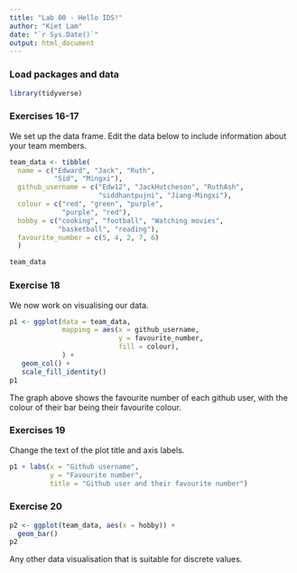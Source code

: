 ```yaml
---
title: "Lab 00 - Hello IDS!"
author: "Kiet Lam"
date: "`r Sys.Date()`"
output: html_document
---
```


### Load packages and data

```r
library(tidyverse) 
```

### Exercises 16-17

We set up the data frame. Edit the data below to include information about your team members.

```r
team_data <- tibble(
  name = c("Edward", "Jack", "Ruth", 
           "Sid", "Mingxi"),
  github_username = c("Edw12", "JackHutcheson", "RuthAsh", 
                      "siddhantpujni", "Jiang-Mingxi"), 
  colour = c("red", "green", "purple", 
             "purple", "red"),
  hobby = c("cooking", "football", "Watching movies", 
            "basketball", "reading"),
  favourite_number = c(5, 4, 2, 7, 6)
  )

team_data
```

### Exercise 18

We now work on visualising our data. 

```r
p1 <- ggplot(data = team_data, 
             mapping = aes(x = github_username, 
                           y = favourite_number,
                           fill = colour), 
             ) +
   geom_col() +
   scale_fill_identity()
p1
```


The graph above shows the favourite number of each github user, with the colour of their bar being their favourite colour. 

### Exercises 19

Change the text of the plot title and axis labels.

```r
p1 + labs(x = "Github username", 
          y = "Favourite number",
          title = "Github user and their favourite number")
```



### Exercise 20

```r
p2 <- ggplot(team_data, aes(x = hobby)) +
  geom_bar()
p2
```

Any other data visualisation that is suitable for discrete values.
